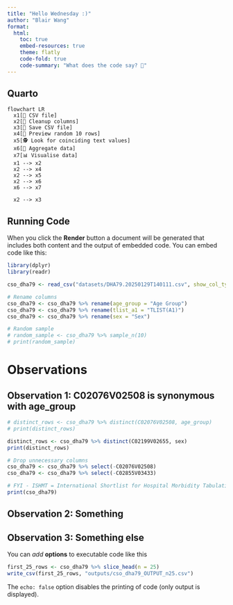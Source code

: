 ```yaml
---
title: "Hello Wednesday :)"
author: "Blair Wang"
format:
  html:
    toc: true
    embed-resources: true
    theme: flatly
    code-fold: true
    code-summary: "What does the code say? 🦊"
---
```


## Quarto


```mermaid
flowchart LR
  x1[📜 CSV file]
  x2[🧹 Cleanup columns]
  x3[💾 Save CSV file]
  x4[🎲 Preview random 10 rows]
  x5[🕵 Look for coinciding text values]
  x6[🧮 Aggregate data]
  x7[📊 Visualise data]
  x1 --> x2
  x2 --> x4
  x2 --> x5
  x2 --> x6
  x6 --> x7
  
  x2 --> x3
```


## Running Code

When you click the **Render** button a document will be generated that includes both content and the output of embedded code. You can embed code like this:

```r
library(dplyr)
library(readr)

cso_dha79 <- read_csv("datasets/DHA79.20250129T140111.csv", show_col_types = FALSE)

# Rename columns
cso_dha79 <- cso_dha79 %>% rename(age_group = "Age Group")
cso_dha79 <- cso_dha79 %>% rename(tlist_a1 = "TLIST(A1)")
cso_dha79 <- cso_dha79 %>% rename(sex = "Sex")

# Random sample
# random_sample <- cso_dha79 %>% sample_n(10)
# print(random_sample)

```

# Observations

## Observation 1: C02076V02508 is synonymous with age_group

```r
# distinct_rows <- cso_dha79 %>% distinct(C02076V02508, age_group)
# print(distinct_rows)

distinct_rows <- cso_dha79 %>% distinct(C02199V02655, sex)
print(distinct_rows)

# Drop unnecessary columns
cso_dha79 <- cso_dha79 %>% select(-C02076V02508)
cso_dha79 <- cso_dha79 %>% select(-C02855V03433)

# FYI - ISHMT = International Shortlist for Hospital Morbidity Tabulation
print(cso_dha79)
```

## Observation 2: Something

## Observation 3: Something else

You can _add_ **options** to executable code like this 

```r
first_25_rows <- cso_dha79 %>% slice_head(n = 25)
write_csv(first_25_rows, "outputs/cso_dha79_OUTPUT_n25.csv")
```

The `echo: false` option disables the printing of code (only output is displayed).
